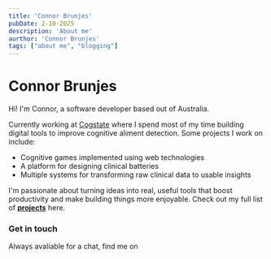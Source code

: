 ```yaml
---
title: 'Connor Brunjes'
pubDate: 2-10-2025
description: 'About me'
aurthor: 'Connor Brunjes'
tags: ["about me", "blogging"]
---
```


# Connor Brunjes
Hi! I'm Connor, a software developer based out of Australia. 

Currently working at [Cogstate](https://www.cogstate.com/) where I spend most of my time building digital tools to improve cognitive aliment detection.
Some projects I work on include:
- Cognitive games implemented using web technologies
- A platform for designing clinical batteries
- Multiple systems for transforming raw clinical data to usable insights

I'm passionate about turning ideas into real, useful tools that boost productivity and make building things more enjoyable. Check out my full list of __[projects](projects)__ here.

### Get in touch
Always avaliable for a chat, find me on  
<p flex="~ gap-2 wrap" class="mt--2">
    <Icon name="Github" url="http://github.com/connorjose" icon="i-simple-icons:github"/>
    <Icon name="Linkedin" url="https://linkedin.com/in/connor-brunjes-7b6264223" icon="i-simple-icons:linkedin"/>
    <Icon name="Email" url="mailto:cbrunji@gmail.com" icon="i-simple-icons:maildotru"/>
</p>